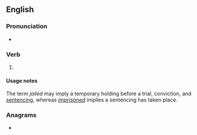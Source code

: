 ==English==

===Pronunciation===
* {{IPA|en|/dʒeɪld/}}

===Verb===
{{head|en|verb form}}

# {{en-past of|jail}}

====Usage notes====
The term ''jailed'' may imply a temporary holding before a trial, conviction, and [[sentencing]], whereas ''[[imprisoned]]'' implies a sentencing has taken place.

===Anagrams===
* {{anagrams|en|a=adeijl|Jadiel}}